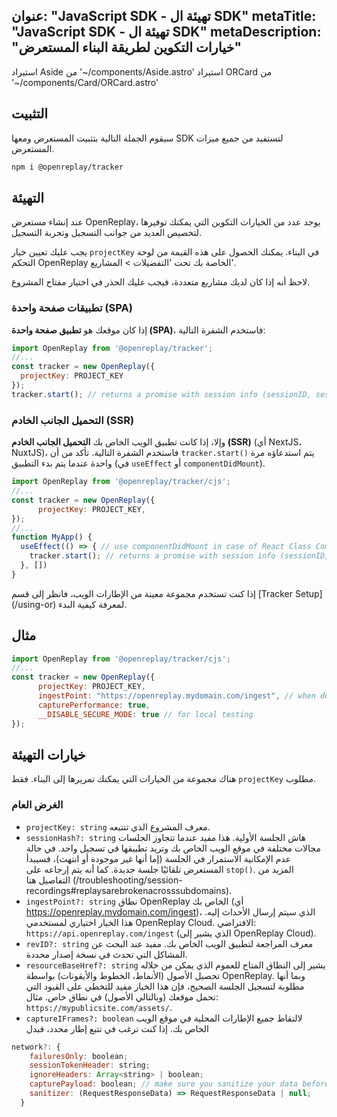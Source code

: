 عنوان: "JavaScript SDK - تهيئة ال SDK"
metaTitle: "JavaScript SDK - تهيئة ال SDK"
metaDescription: "خيارات التكوين لطريقة البناء المستعرض"
---
استيراد Aside من '~/components/Aside.astro'
استيراد ORCard من '~/components/Card/ORCard.astro'

## التثبيت

سيقوم الجملة التالية بتثبيت المستعرض ومعها SDK لتستفيد من جميع ميزات المستعرض.


```bash
npm i @openreplay/tracker
```


## التهيئة
عند إنشاء مستعرض OpenReplay، يوجد عدد من الخيارات التكوين التي يمكنك توفيرها لتخصيص العديد من جوانب التسجيل وتجربة التسجيل.

يجب عليك تعيين خيار `projectKey` في البناء. يمكنك الحصول على هذه القيمة من لوحة التحكم OpenReplay الخاصة بك تحت 'التفضيلات > المشاريع'.

<Aside type="tip">
  لاحظ أنه إذا كان لديك مشاريع متعددة، فيجب عليك الحذر في اختيار مفتاح المشروع.
</Aside>

### تطبيقات صفحة واحدة (SPA)
إذا كان موقعك هو **تطبيق صفحة واحدة (SPA)**، فاستخدم الشفرة التالية:


```js
import OpenReplay from '@openreplay/tracker';
//...
const tracker = new OpenReplay({
  projectKey: PROJECT_KEY
});
tracker.start(); // returns a promise with session info (sessionID, sessionHash, userUUID)
```


### التحميل الجانب الخادم (SSR)
وإلا، إذا كانت تطبيق الويب الخاص بك **التحميل الجانب الخادم (SSR)** (أي NextJS، NuxtJS)، فاستخدم الشفرة التالية. تأكد من أن `tracker.start()` يتم استدعاؤه مرة واحدة عندما يتم بدء التطبيق (في `useEffect` أو `componentDidMount`).


```js
import OpenReplay from '@openreplay/tracker/cjs';
//...
const tracker = new OpenReplay({
      projectKey: PROJECT_KEY,
});
//...
function MyApp() {
  useEffect(() => { // use componentDidMount in case of React Class Component
    tracker.start(); // returns a promise with session info (sessionID, sessionHash, userUUID)
  }, [])
}
```


<Aside type="tip">
إذا كنت تستخدم مجموعة معينة من الإطارات الويب، فانظر إلى قسم [Tracker Setup](/using-or) لمعرفة كيفية البدء.
</Aside>

## مثال


```js
import OpenReplay from '@openreplay/tracker/cjs';
//...
const tracker = new OpenReplay({
      projectKey: PROJECT_KEY,
      ingestPoint: "https://openreplay.mydomain.com/ingest", // when dealing with the self-hosted version of OpenReplay
      capturePerformance: true,
      __DISABLE_SECURE_MODE: true // for local testing
});
```


## خيارات التهيئة

هناك مجموعة من الخيارات التي يمكنك تمريرها إلى البناء. فقط `projectKey` مطلوب.

### الغرض العام

- `projectKey: string` معرف المشروع الذي تتتبعه.
- `sessionHash?: string` هاش الجلسة الأولية. هذا مفيد عندما تتجاوز الجلسات مجالات مختلفة في موقع الويب الخاص بك وتريد تطبيقها في تسجيل واحد. في حالة عدم الإمكانية الاستمرار في الجلسة (إما أنها غير موجودة أو انتهت)، فسيبدأ المستعرض تلقائيًا جلسة جديدة. كما أنه يتم إرجاعه على `stop()`. المزيد من التفاصيل هنا (/troubleshooting/session-recordings#replaysarebrokenacrosssubdomains).
- `ingestPoint?: string` نطاق OpenReplay الخاص بك (أي https://openreplay.mydomain.com/ingest)، الذي سيتم إرسال الأحداث إليه. هذا الخيار اختياري لمستخدمي OpenReplay Cloud. الافتراضي: `https://api.openreplay.com/ingest` (الذي يشير إلى OpenReplay Cloud).
- `revID?: string` معرف المراجعة لتطبيق الويب الخاص بك. مفيد عند البحث عن المشاكل التي تحدث في نسخة إصدار محددة.
- `resourceBaseHref?: string` يشير إلى النطاق المتاح للعموم الذي يمكن من خلاله تحصيل الأصول (الأنماط، الخطوط والأيقونات) بواسطة OpenReplay. وبما أنها مطلوبة لتسجيل الجلسة الصحيح، فإن هذا الخيار مفيد للتخطي على القيود التي تحمل موقعك (وبالتالي الأصول) في نطاق خاص. مثال: `https://mypublicsite.com/assets/`.
- `captureIFrames?: boolean` لالتقاط جميع الإطارات المحلية في موقع الويب الخاص بك. إذا كنت ترغب في تتبع إطار محدد، فبدل
```js
network?: {
    failuresOnly: boolean;
    sessionTokenHeader: string;
    ignoreHeaders: Array<string> | boolean;
    capturePayload: boolean; // make sure you sanitize your data before enabling it
    sanitizer: (RequestResponseData) => RequestResponseData | null;
  }
```
